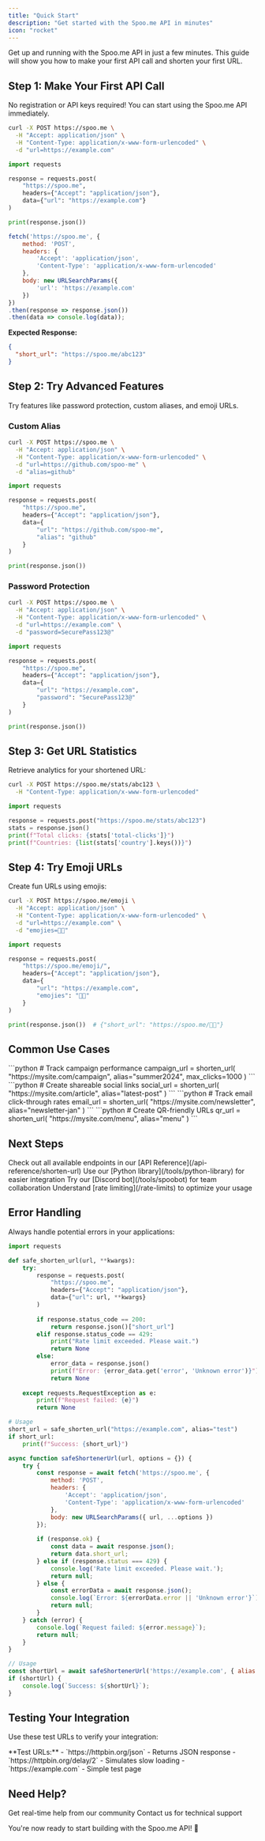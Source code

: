 ```yaml
---
title: "Quick Start"
description: "Get started with the Spoo.me API in minutes"
icon: "rocket"
---
```


Get up and running with the Spoo.me API in just a few minutes. This guide will show you how to make your first API call and shorten your first URL.

## Step 1: Make Your First API Call

No registration or API keys required! You can start using the Spoo.me API immediately.

<CodeGroup>

```bash cURL
curl -X POST https://spoo.me \
  -H "Accept: application/json" \
  -H "Content-Type: application/x-www-form-urlencoded" \
  -d "url=https://example.com"
```

```python Python
import requests

response = requests.post(
    "https://spoo.me",
    headers={"Accept": "application/json"},
    data={"url": "https://example.com"}
)

print(response.json())
```

```javascript JavaScript
fetch('https://spoo.me', {
    method: 'POST',
    headers: {
        'Accept': 'application/json',
        'Content-Type': 'application/x-www-form-urlencoded'
    },
    body: new URLSearchParams({
        'url': 'https://example.com'
    })
})
.then(response => response.json())
.then(data => console.log(data));
```

</CodeGroup>

**Expected Response:**
```json
{
  "short_url": "https://spoo.me/abc123"
}
```

## Step 2: Try Advanced Features

Try features like password protection, custom aliases, and emoji URLs.

### Custom Alias

<CodeGroup>

```bash cURL
curl -X POST https://spoo.me \
  -H "Accept: application/json" \
  -H "Content-Type: application/x-www-form-urlencoded" \
  -d "url=https://github.com/spoo-me" \
  -d "alias=github"
```

```python Python
import requests

response = requests.post(
    "https://spoo.me",
    headers={"Accept": "application/json"},
    data={
        "url": "https://github.com/spoo-me",
        "alias": "github"
    }
)

print(response.json())
```

</CodeGroup>

### Password Protection

<CodeGroup>

```bash cURL
curl -X POST https://spoo.me \
  -H "Accept: application/json" \
  -H "Content-Type: application/x-www-form-urlencoded" \
  -d "url=https://example.com" \
  -d "password=SecurePass123@"
```

```python Python
import requests

response = requests.post(
    "https://spoo.me",
    headers={"Accept": "application/json"},
    data={
        "url": "https://example.com",
        "password": "SecurePass123@"
    }
)

print(response.json())
```

</CodeGroup>

## Step 3: Get URL Statistics

Retrieve analytics for your shortened URL:

<CodeGroup>

```bash cURL
curl -X POST https://spoo.me/stats/abc123 \
  -H "Content-Type: application/x-www-form-urlencoded"
```

```python Python
import requests

response = requests.post("https://spoo.me/stats/abc123")
stats = response.json()
print(f"Total clicks: {stats['total-clicks']}")
print(f"Countries: {list(stats['country'].keys())}")
```

</CodeGroup>

## Step 4: Try Emoji URLs

Create fun URLs using emojis:

<CodeGroup>

```bash cURL
curl -X POST https://spoo.me/emoji \
  -H "Accept: application/json" \
  -H "Content-Type: application/x-www-form-urlencoded" \
  -d "url=https://example.com" \
  -d "emojies=🚀🌟"
```

```python Python
import requests

response = requests.post(
    "https://spoo.me/emoji/",
    headers={"Accept": "application/json"},
    data={
        "url": "https://example.com",
        "emojies": "🚀🌟"
    }
)

print(response.json())  # {"short_url": "https://spoo.me/🚀🌟"}
```

</CodeGroup>

## Common Use Cases

<CardGroup cols={2}>

<Card title="Marketing Campaigns" icon="bullhorn">
```python
# Track campaign performance
campaign_url = shorten_url(
    "https://mysite.com/campaign",
    alias="summer2024",
    max_clicks=1000
)
```
</Card>

<Card title="Social Media" icon="share">
```python
# Create shareable social links
social_url = shorten_url(
    "https://mysite.com/article",
    alias="latest-post"
)
```
</Card>

<Card title="Email Marketing" icon="envelope">
```python
# Track email click-through rates
email_url = shorten_url(
    "https://mysite.com/newsletter",
    alias="newsletter-jan"
)
```
</Card>

<Card title="QR Code Generation" icon="qrcode">
```python
# Create QR-friendly URLs
qr_url = shorten_url(
    "https://mysite.com/menu",
    alias="menu"
)
```
</Card>

</CardGroup>

## Next Steps

<Steps>
  <Step title="Explore API Endpoints">
    Check out all available endpoints in our [API Reference](/api-reference/shorten-url)
  </Step>
  <Step title="Install Python Library">
    Use our [Python library](/tools/python-library) for easier integration
  </Step>
  <Step title="Add SpooBot to Discord">
    Try our [Discord bot](/tools/spoobot) for team collaboration
  </Step>
  <Step title="Monitor Rate Limits">
    Understand [rate limiting](/rate-limits) to optimize your usage
  </Step>
</Steps>

## Error Handling

Always handle potential errors in your applications:

<CodeGroup>

```python Python
import requests

def safe_shorten_url(url, **kwargs):
    try:
        response = requests.post(
            "https://spoo.me",
            headers={"Accept": "application/json"},
            data={"url": url, **kwargs}
        )
        
        if response.status_code == 200:
            return response.json()["short_url"]
        elif response.status_code == 429:
            print("Rate limit exceeded. Please wait.")
            return None
        else:
            error_data = response.json()
            print(f"Error: {error_data.get('error', 'Unknown error')}")
            return None
            
    except requests.RequestException as e:
        print(f"Request failed: {e}")
        return None

# Usage
short_url = safe_shorten_url("https://example.com", alias="test")
if short_url:
    print(f"Success: {short_url}")
```

```javascript JavaScript
async function safeShortenerUrl(url, options = {}) {
    try {
        const response = await fetch('https://spoo.me', {
            method: 'POST',
            headers: {
                'Accept': 'application/json',
                'Content-Type': 'application/x-www-form-urlencoded'
            },
            body: new URLSearchParams({ url, ...options })
        });
        
        if (response.ok) {
            const data = await response.json();
            return data.short_url;
        } else if (response.status === 429) {
            console.log('Rate limit exceeded. Please wait.');
            return null;
        } else {
            const errorData = await response.json();
            console.log(`Error: ${errorData.error || 'Unknown error'}`);
            return null;
        }
    } catch (error) {
        console.log(`Request failed: ${error.message}`);
        return null;
    }
}

// Usage
const shortUrl = await safeShortenerUrl('https://example.com', { alias: 'test' });
if (shortUrl) {
    console.log(`Success: ${shortUrl}`);
}
```

</CodeGroup>

## Testing Your Integration

Use these test URLs to verify your integration:

<Note>
**Test URLs:**
- `https://httpbin.org/json` - Returns JSON response
- `https://httpbin.org/delay/2` - Simulates slow loading
- `https://example.com` - Simple test page
</Note>

## Need Help?

<CardGroup cols={2}>
  <Card
    title="Join Discord"
    icon="discord"
    href="https://discord.gg/spoo-me"
  >
    Get real-time help from our community
  </Card>
  <Card
    title="Email Support"
    icon="envelope"
    href="mailto:support@spoo.me"
  >
    Contact us for technical support
  </Card>
</CardGroup>

You're now ready to start building with the Spoo.me API! 🚀
